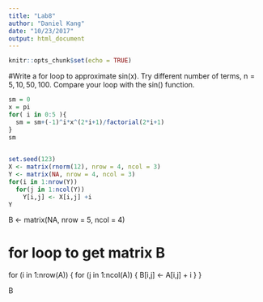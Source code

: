 ```yaml
---
title: "Lab8"
author: "Daniel Kang"
date: "10/23/2017"
output: html_document
---
```


```r
knitr::opts_chunk$set(echo = TRUE)
```


#Write a for loop to approximate sin(x). Try different number of terms, n = 5, 10, 50, 100. Compare your loop with the sin() function.
```r
sm = 0
x = pi
for( i in 0:5 ){
  sm = sm+(-1)^i*x^(2*i+1)/factorial(2*i+1)
}
sm
  
```

```r
set.seed(123)
X <- matrix(rnorm(12), nrow = 4, ncol = 3)
Y <- matrix(NA, nrow = 4, ncol = 3)
for(i in 1:nrow(Y)) 
  for(j in 1:ncol(Y))
    Y[i,j] <- X[i,j] +i
Y
```
B <- matrix(NA, nrow = 5, ncol = 4)

# for loop to get matrix B
for (i in 1:nrow(A)) {
  for (j in 1:ncol(A)) {
    B[i,j] <- A[i,j] + i
  }
}

B